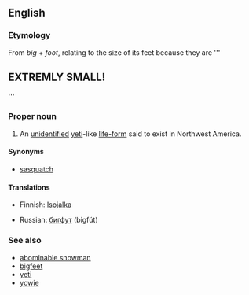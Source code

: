 ==English==
{{wikipedia}}

===Etymology===
From ''big'' + ''foot'', relating to the size of its feet because they are '''
== EXTREMLY SMALL! =='''

===Proper noun===
{{en-proper noun}}
# {{cryptozoology}} An [[unidentified]] [[yeti]]-like [[life-form]] said to exist in Northwest America.

====Synonyms====
*[[sasquatch]]

====Translations====
{{top}}
*Finnish: [[Isojalka]]
{{mid}}
*Russian: [[бигфут]] (bigfút) {{m}}
{{bottom}}

===See also===
*[[abominable snowman]]
*[[bigfeet]]
*[[yeti]]
*[[yowie]]